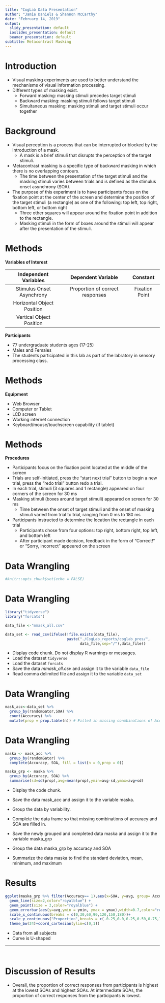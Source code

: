 ```yaml
---
title: "CogLab Data Presentation"
author: "Jamie Daniels & Shannon McCarthy"
date: "February 14, 2019"
output:
  slidy_presentation: default
  ioslides_presentation: default
  beamer_presentation: default
subtitle: Metacontrast Masking
---
```

Introduction
===

- Visual masking experiments are used to better understand the mechanisms of visual information processing.
- Different types of masking exist.
  - Forward masking: masking stimuli precedes target stimuli
  - Backward masking: masking stimuli follows target stimuli
  - Simultaneous masking: masking stimuli and target stimuli occur together

Background 
===

- Visual perception is a process that can be interrupted or blocked by the introduction of a mask.
  - A mask is a brief stimuli that disrupts the perception of the target stimuli. 
- Metacontrast masking is a specific type of backward masking in which there is no overlapping contours. 
  - The time between the presentation of the target stimuli and the masking stimuli varies between trials and is defined as the stimulus onset asynchrony (SOA).
- The purpose of this experiment is to have participants focus on the fixation point at the center of the screen and determine the position of the target stimuli (a rectangle) as one of the following: top left, top right, bottom left, or bottom right 
  - Three other squares will appear around the fixation point in addition to the rectangle.
  - Masking stimuli in the form of boxes around the stimuli will appear after the presentation of the stimuli. 

Methods
===

**Variables of Interest**

| Independent Variables      | Dependent Variable             | Constant       |
|:----------------------------:|:---------------------------------:|:----------------:|
| Stimulus Onset Asynchrony  | Proportion of correct responses | Fixation Point | 
| Horizontal Object Position |                                 |                | 
| Vertical Object Position   |                                 |                | 

**Participants**

- 77 undergraduate students ages (17-25)
- Males and Females 
- The students participated in this lab as part of the labratory in sensory processing class. 

Methods
===

**Equipment**

- Web Browser
- Computer or Tablet 
- LCD screen 
- Working internet connection
- Keyboard/mouse/touchscreen capability (if tablet)

Methods
===

**Procedures** 

- Participants focus on the fixation point located at the middle of the screen
- Trials are self-initiated, press the "start next trial" button to begin a new trial, press the "redo trial" button redo a trial.
- In each trial, stimuli (3 squares and 1 rectangle) appeared on four corners of the screen for 30 ms
- Masking stimuli (boxes around target stimuli) appeared on screen for 30 ms
  - Time between the onset of target stimuli and the onset of masking stimuli varied from trial to trial, ranging from 0 ms to 180 ms
- Participants instructed to determine the location the rectangle in each trial
  - Participants chose from four options: top right, bottom right, top left, and bottom left
  - After participant made decision, feedback in the form of "Correct!" or "Sorry, incorrect" appeared on the screen


Data Wrangling
===

```r
#knitr::opts_chunk$set(echo = FALSE)

```

Data Wrangling
===

```r
library("tidyverse")
library("forcats")

data_file <-"mmask_all.csv"

data_set <- read_csv(ifelse(!file.exists(data_file),
                            paste("./CogLab_reports/coglab_pres/",
                                  data_file,sep="/"),data_file))

```
- Display code chunk. Do not display R warnings or messages.  
- Load the dataset `tidyverse`
- Load the dataset `forcats`
- Save the data *mmask_all.csv* and assign it to the variable `data_file`
- Read comma delimited file and assign it to the variable `data_set`

Data Wrangling 
===

```r

mask_acc<-data_set %>%
  group_by(randomGator,SOA) %>%
  count(Accuracy) %>%
  mutate(prop = prop.table(n)) # Filled in missing conmbinations of Accuracy, Target, SOA


```

Data Wrangling
===

```r

maska <- mask_acc %>%
  group_by(randomGator) %>%
  complete(Accuracy, SOA, fill = list(n = 0,prop = 0))

maska_grp <- maska %>% 
  group_by(Accuracy, SOA) %>% 
  summarise(sd=sd(prop),avg=mean(prop),ymin=avg-sd,ymax=avg+sd)


```
- Display the code chunk.
- Save the data mask_acc and assign it to the variable maska.
- Group the data by variability. 
- Complete the data frame so that missing combinations of accuracy and SOA are filled in. 

- Save the newly grouped and completed data maska and assign it to the variable maska_grp
- Group the data maska_grp by accuracy and SOA
- Summarize the data maska to find the standard deviation, mean, minimum, and maximum

Results
===

```r

ggplot(maska_grp %>% filter(Accuracy== 1),aes(x=SOA, y=avg, group= Accuracy)) +
  geom_line(size=2,color="royalblue") +
  geom_point(size = 3,color="royalblue") +
  geom_errorbar(aes(y=avg,ymin = ymin, ymax = ymax),width=0.7,color="royalblue")+
  scale_x_continuous(breaks = c(0,30,60,90,120,150,180))+
  scale_y_continuous("Proportion",breaks = c(-0.25,0.0,0.25,0.50,0.75,1.0)) + 
  theme_bw(24)+coord_cartesian(ylim=c(0,1))


```

 - Data from all subjects 
 - Curve is U-shaped

---

```r



```


```r



```

Discussion of Results
=== 
- Overall, the proportion of correct responses from participants is highest at the lowest SOAs and highest SOAs. At intermediate SOAs, the proportion of correct responses from the participants is lowest. 